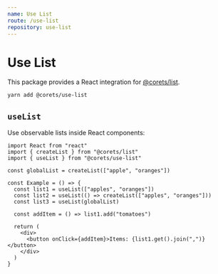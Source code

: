 ```yaml
---
name: Use List
route: /use-list
repository: use-list
---
```


# Use List

This package provides a React integration for [@corets/list](/list).

```bash
yarn add @corets/use-list
```

## `useList`

Use observable lists inside React components:

```tsx
import React from "react"
import { createList } from "@corets/list"
import { useList } from "@corets/use-list"

const globalList = createList(["apple", "oranges"])

const Example = () => {
  const list1 = useList(["apples", "oranges"])
  const list2 = useList(() => createList(["apples", "oranges"]))
  const list3 = useList(globalList)

  const addItem = () => list1.add("tomatoes")

  return (
    <div>
      <button onClick={addItem}>Items: {list1.get().join(",")}</button>
    </div>
  )
}
```

